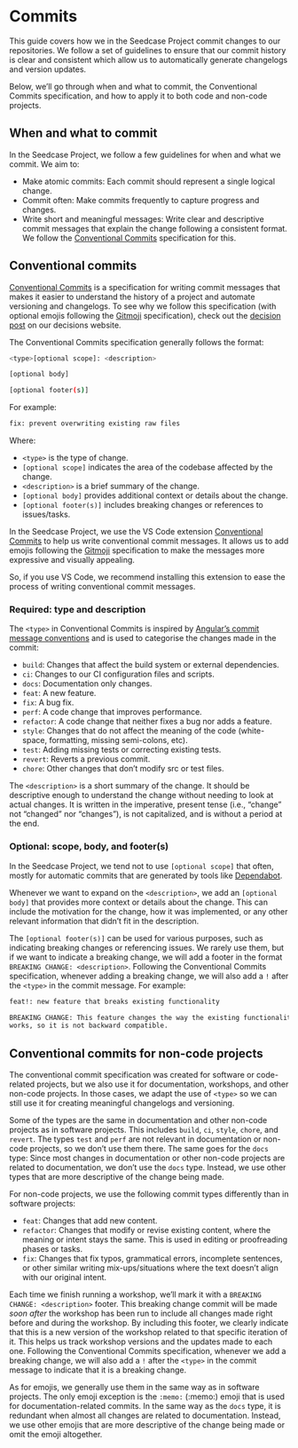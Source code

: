 # Commits

This guide covers how we in the Seedcase Project commit changes to our
repositories. We follow a set of guidelines to ensure that our commit
history is clear and consistent which allow us to automatically
generate changelogs and version updates.

Below, we'll go through when and what to commit, the Conventional
Commits specification, and how to apply it to both code and non-code
projects.

## When and what to commit

In the Seedcase Project, we follow a few guidelines for when and what we
commit. We aim to:

-   Make atomic commits: Each commit should represent a single logical
    change.
-   Commit often: Make commits frequently to capture progress and
    changes.
-   Write short and meaningful messages: Write clear and descriptive
    commit messages that explain the change following a consistent
    format. We follow the [Conventional Commits](#conventional-commits)
    specification for this.

## Conventional commits {#conventional-commits}

[Conventional Commits](https://www.conventionalcommits.org/en/v1.0.0/)
is a specification for writing commit messages that makes it easier to
understand the history of a project and automate versioning and
changelogs. To see why we follow this specification (with optional
emojis following the [Gitmoji](https://gitmoji.dev/) specification),
check out the [decision
post](https://decisions.seedcase-project.org/why-conventional-commits/)
on our decisions website.

The Conventional Commits specification generally follows the format:

``` bash
<type>[optional scope]: <description>

[optional body]

[optional footer(s)]
```

For example:

``` bash
fix: prevent overwriting existing raw files
```

Where:

-   `<type>` is the type of change.
-   `[optional scope]` indicates the area of the codebase affected by
    the change.
-   `<description>` is a brief summary of the change.
-   `[optional body]` provides additional context or details about the
    change.
-   `[optional footer(s)]` includes breaking changes or references to
    issues/tasks.

::: callout-tip
In the Seedcase Project, we use the VS Code extension [Conventional
Commits](https://marketplace.visualstudio.com/items?itemName=vivaxy.vscode-conventional-commits)
to help us write conventional commit messages. It allows us to add
emojis following the [Gitmoji](https://gitmoji.dev/) specification to
make the messages more expressive and visually appealing.

So, if you use VS Code, we recommend installing this extension to ease
the process of writing conventional commit messages.
:::

### Required: type and description

The `<type>` in Conventional Commits is inspired by [Angular's commit
message
conventions](https://github.com/angular/angular/blob/22b96b9/CONTRIBUTING.md#-commit-message-guidelines)
and is used to categorise the changes made in the commit:

-   `build`: Changes that affect the build system or external
    dependencies.
-   `ci`: Changes to our CI configuration files and scripts.
-   `docs`: Documentation only changes.
-   `feat`: A new feature.
-   `fix`: A bug fix.
-   `perf`: A code change that improves performance.
-   `refactor`: A code change that neither fixes a bug nor adds a
    feature.
-   `style`: Changes that do not affect the meaning of the code
    (white-space, formatting, missing semi-colons, etc).
-   `test`: Adding missing tests or correcting existing tests.
-   `revert`: Reverts a previous commit.
-   `chore`: Other changes that don't modify src or test files.

The `<description>` is a short summary of the change. It should be
descriptive enough to understand the change without needing to look at
actual changes. It is written in the imperative, present tense
(i.e., "change" not "changed" nor "changes"), is not capitalized, and is
without a period at the end.

### Optional: scope, body, and footer(s)

In the Seedcase Project, we tend not to use `[optional scope]` that
often, mostly for automatic commits that are generated by tools like
[Dependabot](https://github.com/dependabot).

Whenever we want to expand on the `<description>`, we add an
`[optional body]` that provides more context or details about the
change. This can include the motivation for the change, how it was
implemented, or any other relevant information that didn't fit in the
description.

The `[optional footer(s)]` can be used for various purposes, such as
indicating breaking changes or referencing issues. We rarely use them,
but if we want to indicate a breaking change, we will add a footer in
the format `BREAKING CHANGE: <description>`. Following the Conventional
Commits specification, whenever adding a breaking change, we will also
add a `!` after the `<type>` in the commit message. For example:

``` md
feat!: new feature that breaks existing functionality

BREAKING CHANGE: This feature changes the way the existing functionality
works, so it is not backward compatible.
```

## Conventional commits for non-code projects

The conventional commit specification was created for software or
code-related projects, but we also use it for documentation, workshops,
and other non-code projects. In those cases, we adapt the use of
`<type>` so we can still use it for creating meaningful changelogs and
versioning.

Some of the types are the same in documentation and other non-code
projects as in software projects. This includes `build`, `ci`, `style`,
`chore`, and `revert`. The types `test` and `perf` are not relevant in
documentation or non-code projects, so we don't use them there. The same
goes for the `docs` type: Since most changes in documentation or other
non-code projects are related to documentation, we don't use the `docs`
type. Instead, we use other types that are more descriptive of the
change being made.

For non-code projects, we use the following commit types differently
than in software projects:

-   `feat`: Changes that add new content.
-   `refactor`: Changes that modify or revise existing content, where
    the meaning or intent stays the same. This is used in editing or
    proofreading phases or tasks.
-   `fix`: Changes that fix typos, grammatical errors, incomplete
    sentences, or other similar writing mix-ups/situations where the
    text doesn't align with our original intent.

Each time we finish running a workshop, we’ll mark it with a
`BREAKING CHANGE: <description>` footer. This breaking change commit
will be made *soon after* the workshop has been run to include all
changes made right before and during the workshop. By including this
footer, we clearly indicate that this is a new version of the workshop
related to that specific iteration of it. This helps us track workshop
versions and the updates made to each one. Following the Conventional
Commits specification, whenever we add a breaking change, we will also
add a `!` after the `<type>` in the commit message to indicate that it
is a breaking change.

As for emojis, we generally use them in the same way as in software
projects. The only emoji exception is the `:memo:` (:memo:) emoji that
is used for documentation-related commits. In the same way as the `docs`
type, it is redundant when almost all changes are related to
documentation. Instead, we use other emojis that are more descriptive of
the change being made or omit the emoji altogether.
